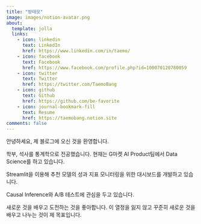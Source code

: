 ```yaml
---
title: "방태모"
image: images/notion-avatar.png
about:
  template: jolla
  links:
    - icon: linkedin
      text: LinkedIn
      href: https://www.linkedin.com/in/taemo/
    - icon: facebook
      text: Facebook
      href: https://www.facebook.com/profile.php?id=100070120780059
    - icon: twitter
      text: Twitter
      href: https://twitter.com/TaemoBang
    - icon: github
      text: Github
      href: https://github.com/be-favorite
    - icon: journal-bookmark-fill
      text: Resume
      href: https://taemobang.notion.site
comments: false
---
```


안녕하세요, 제 블로그에 오신 것을 환영합니다.

학부, 석사를 통계학으로 전공했습니다. 현재는 G마켓 AI Product팀에서 Data Science를 하고 있습니다.

Streamlit을 이용해 추천 모델의 성과 지표 모니터링을 위한 대시보드를 개발하고 있습니다.

Causal Inference와 A/B 테스트에 관심을 두고 있습니다.

새로운 것을 배우고 도전하는 것을 좋아합니다. 이 열정을 잃지 않고 꾸준히 새로운 것을 배우고 나누는 것이 제 목표입니다.
